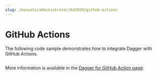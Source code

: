```yaml
---
slug: /manuals/administrator/642920/github-actions
---
```


# GitHub Actions

The following code sample demonstrates how to integrate Dagger with GitHub Actions.

```yaml title=".github/workflows/dagger.yml" file=./snippets/actions.yml
```

More information is available in the [Dagger for GitHub Action page](https://github.com/marketplace/actions/dagger-for-github).

